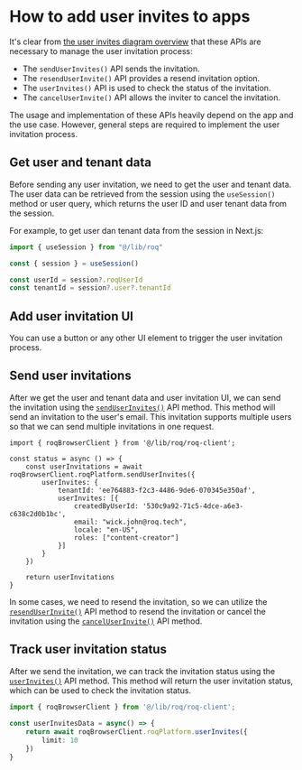# How to add user invites to apps

It's clear from [the user invites diagram overview](/user-invites#user-invite-process-flow) that these APIs are necessary to manage the user invitation process:

- The `sendUserInvites()` API sends the invitation.
- The `resendUserInvite()` API provides a resend invitation option. 
- The `userInvites()` API is used to check the status of the invitation.
- The `cancelUserInvite()` API allows the inviter to cancel the invitation.

The usage and implementation of these APIs heavily depend on the app and the use case. However, general steps are required to implement the user invitation process.

## Get user and tenant data

Before sending any user invitation, we need to get the user and tenant data. The user data can be retrieved from the session using the `useSession()` method or user query, which returns the user ID and user tenant data from the session.

For example, to get user dan tenant data from the session in Next.js:

```ts
import { useSession } from "@/lib/roq"

const { session } = useSession()

const userId = session?.roqUserId
const tenantId = session?.user?.tenantId
```

## Add user invitation UI

You can use a button or any other UI element to trigger the user invitation process. 

## Send user invitations

After we get the user and tenant data and user invitation UI, we can send the invitation using the [`sendUserInvites()`](/user-invites/api#senduserinvites) API method. This method will send an invitation to the user's email. This invitation supports multiple users so that we can send multiple invitations in one request.

```tsx
import { roqBrowserClient } from '@/lib/roq/roq-client';
 
const status = async () => {
    const userInvitations = await roqBrowserClient.roqPlatform.sendUserInvites({
        userInvites: {
            tenantId: 'ee764883-f2c3-4486-9de6-070345e350af',
            userInvites: [{
                createdByUserId: '530c9a92-71c5-4dce-a6e3-c638c2d0b1bc',
                email: "wick.john@roq.tech",
                locale: "en-US",
                roles: ["content-creator"]
            }]
        }
    })
 
    return userInvitations
}
```

In some cases, we need to resend the invitation, so we can utilize the [`resendUserInvite()`](/user-invites/api#resenduserinvite) API method to resend the invitation or cancel the invitation using the [`cancelUserInvite()`](/user-invites/api#canceluserinvite) API method.

## Track user invitation status

After we send the invitation, we can track the invitation status using the [`userInvites()`](/user-invites/api#userinvites) API method. This method will return the user invitation status, which can be used to check the invitation status.

```ts
import { roqBrowserClient } from '@/lib/roq/roq-client';
 
const userInvitesData = async() => { 
    return await roqBrowserClient.roqPlatform.userInvites({
        limit: 10
    })
}
```
